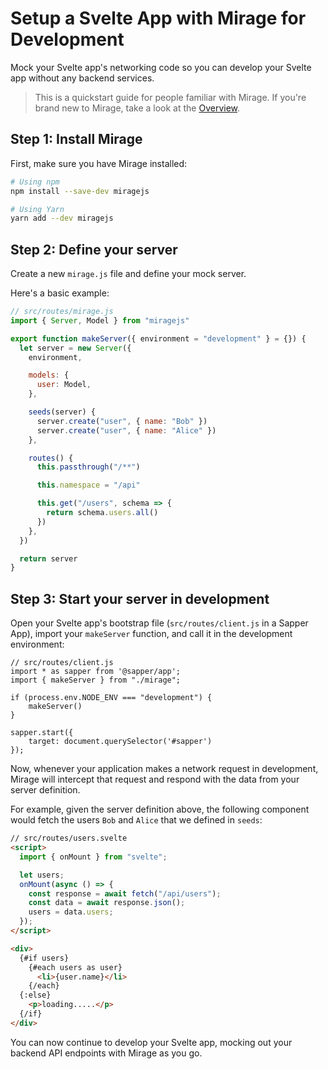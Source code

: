 # Setup a Svelte App with Mirage for Development

Mock your Svelte app's networking code so you can develop your Svelte app without any backend services.

> This is a quickstart guide for people familiar with Mirage. If you're brand new to Mirage, take a look at the [Overview](/docs/getting-started/overview).

## Step 1: Install Mirage

First, make sure you have Mirage installed:

```bash
# Using npm
npm install --save-dev miragejs

# Using Yarn
yarn add --dev miragejs
```

## Step 2: Define your server

Create a new `mirage.js` file and define your mock server.

Here's a basic example:

```js
// src/routes/mirage.js
import { Server, Model } from "miragejs"

export function makeServer({ environment = "development" } = {}) {
  let server = new Server({
    environment,

    models: {
      user: Model,
    },

    seeds(server) {
      server.create("user", { name: "Bob" })
      server.create("user", { name: "Alice" })
    },

    routes() {
      this.passthrough("/**")

      this.namespace = "/api"

      this.get("/users", schema => {
        return schema.users.all()
      })
    },
  })

  return server
}
```

## Step 3: Start your server in development

Open your Svelte app's bootstrap file (`src/routes/client.js` in a Sapper App), import your `makeServer` function, and call it in the development environment:

```js{3,5-7}
// src/routes/client.js
import * as sapper from '@sapper/app';
import { makeServer } from "./mirage";

if (process.env.NODE_ENV === "development") {
	makeServer()
}

sapper.start({
	target: document.querySelector('#sapper')
});
```

Now, whenever your application makes a network request in development, Mirage will intercept that request and respond with the data from your server definition.

For example, given the server definition above, the following component would fetch the users `Bob` and `Alice` that we defined in `seeds`:

```html
// src/routes/users.svelte
<script>
  import { onMount } from "svelte";

  let users;
  onMount(async () => {
    const response = await fetch("/api/users");
	const data = await response.json();
    users = data.users;
  });
</script>

<div>
  {#if users}
	{#each users as user}
	  <li>{user.name}</li>
	{/each}
  {:else}
    <p>loading.....</p>
  {/if}
</div>
```

You can now continue to develop your Svelte app, mocking out your backend API endpoints with Mirage as you go.
